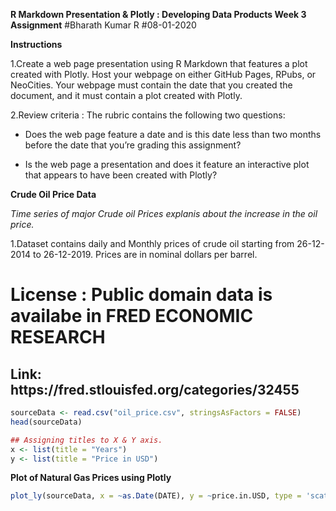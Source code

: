 **R Markdown Presentation & Plotly : Developing Data Products Week 3 Assignment**
#Bharath Kumar R
#08-01-2020

**Instructions**

1.Create a web page presentation using R Markdown that features a plot created with Plotly. Host your webpage on either GitHub Pages, RPubs, or NeoCities. Your webpage must contain the date that you created the document, and it must contain a plot created with Plotly.

2.Review criteria : The rubric contains the following two questions:

+ Does the web page feature a date and is this date less than two months before the date that you're grading this assignment?

+ Is the web page a presentation and does it feature an interactive plot that appears to have been created with Plotly?

**Crude Oil Price Data**

*Time series of major Crude oil Prices explanis about the increase in the oil price.*

1.Dataset contains daily and Monthly prices of crude oil starting from 26-12-2014  to 26-12-2019. Prices are in nominal dollars per barrel.


# License : Public domain data is availabe in FRED ECONOMIC RESEARCH

## Link: https://fred.stlouisfed.org/categories/32455


```r
sourceData <- read.csv("oil_price.csv", stringsAsFactors = FALSE)
head(sourceData)
```

```r
## Assigning titles to X & Y axis.
x <- list(title = "Years")
y <- list(title = "Price in USD")

```

**Plot of Natural Gas Prices using Plotly**
```r

plot_ly(sourceData, x = ~as.Date(DATE), y = ~price.in.USD, type = 'scatter')
```



